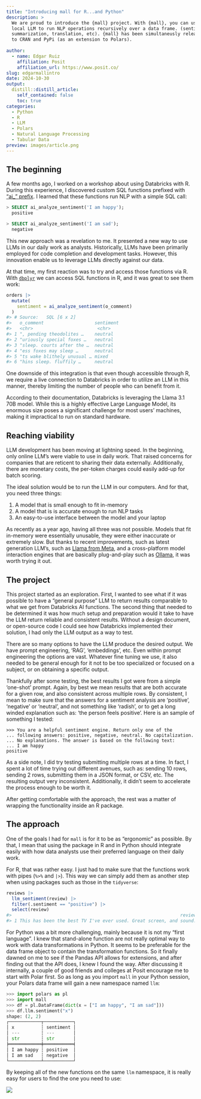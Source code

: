```yaml
---
title: "Introducing mall for R...and Python"
description: >
  We are proud to introduce the {mall} project. With {mall}, you can use a 
  local LLM to run NLP operations recursively over a data frame. (sentiment, 
  summarization, translation, etc). {mall} has been simultaneusly released
  to CRAN and PyPi (as an extension to Polars).
  
author:
  - name: Edgar Ruiz
    affiliation: Posit
    affiliation_url: https://www.posit.co/
slug: edgarmallintro
date: 2024-10-30
output:
  distill::distill_article:
    self_contained: false
    toc: true
categories:
  - Python
  - R
  - LLM
  - Polars
  - Natural Language Processing
  - Tabular Data
preview: images/article.png
---
```


## The beginning

A few months ago, I worked on a workshop about using Databricks with R.
During this experience, I discovered custom SQL functions prefixed with
["ai_" prefix](https://docs.databricks.com/en/large-language-models/ai-functions.html).
I learned that these functions run NLP with a simple SQL call:

```sql
> SELECT ai_analyze_sentiment('I am happy');
  positive

> SELECT ai_analyze_sentiment('I am sad');
  negative
```

This new approach was a revelation to me. It presented a new way to use
LLMs in our daily work as analysts.
Historically, LLMs have been primarily employed for code 
completion and development tasks. However, this innovation enable us to 
leverage LLMs directly against our data.


At that time, my first reaction was to try and access those functions via R. With
[`dbplyr`](https://github.com/tidyverse/dbplyr) we can access SQL functions
in R, and it was great to see them work:

```r
orders |>
  mutate(
    sentiment = ai_analyze_sentiment(o_comment)
  )
#> # Source:   SQL [6 x 2]
#>   o_comment                   sentiment
#>   <chr>                        <chr>    
#> 1 ", pending theodolites …    neutral  
#> 2 "uriously special foxes …   neutral  
#> 3 "sleep. courts after the …  neutral  
#> 4 "ess foxes may sleep …      neutral  
#> 5 "ts wake blithely unusual … mixed    
#> 6 "hins sleep. fluffily …     neutral
```

One downside of this integration is that even though accessible through R, we require a live connection to Databricks in order to utilize an LLM in this manner, thereby limiting the number of people who can benefit from it.

According to their documentation, Databricks is leveraging the Llama 3.1 70B model. While this is a highly effective Large Language Model, its enormous size poses a significant challenge for most users' machines, making it impractical to run on standard hardware.

## Reaching viability

LLM development has been moving at lightning speed. In the beginning, only online
LLM's were viable to use in daily work. That raised concerns for companies
that are reticent to sharing their data externally. Additionally, there are 
monetary costs, the per-token charges could easily add-up for batch scoring. 

The ideal solution would be to run the LLM in our computers. And for that, you 
need three things:

1. A model that is small enough to fit in-memory 
1. A model that is is accurate enough to run  NLP tasks
1. An easy-to-use interface between the model and your laptop

As recently as a year ago, having all three was not possible. Models that fit 
in-memory were essentially unusable, they were either inaccurate or extremely
slow. But thanks to recent improvements, such as latest generation LLM's,
such as [Llama from Meta](https://www.llama.com/), and a cross-platform model
interaction engines that are basically plug-and-play such as 
[Ollama](https://ollama.com/), it was worth trying it out.

## The project

This project started as an exploration. First, I wanted to see what if it was 
possible to have a "general purpose" LLM to return results comparable to what we 
get from Databricks AI functions.  The second thing that needed to be determined
it was how much setup and preparation would it take to have the LLM return
reliable and consistent results.  Without a design document, or open-source
code I could see how Databricks implemented their solution, I had only the
LLM output as a way to test.

There are so many options to have the LLM produce the desired output. We have
prompt engineering, 'RAG', 'embeddings', etc. Even within prompt engineering the 
options are vast. Whatever fine tuning we use, it also needed to be general
enough for it not to be too specialized or focused on a subject, or on obtaining
a specific output. 

Thankfully after some testing, the best results I got were
from a simple 'one-shot' prompt. Again, by best we mean results that are both
accurate for a given row, and also consistent across multiple rows. By 
consistent, I mean to make sure that the answers for a sentiment analysis are
'positive', 'negative' or 'neutral', and not something like 'radish', or to
get a long winded explanation such as: 'the person feels positive'. Here
is an sample of something I tested:

```
>>> You are a helpful sentiment engine. Return only one of the 
... following answers: positive, negative, neutral. No capitalization. 
... No explanations. The answer is based on the following text: 
... I am happy
positive
```

As a side note, I did try testing submitting multiple
rows at a time. In fact, I spent a lot of time trying out
different avenues, such as: sending 10 rows, sending 2 rows, submitting them
in a JSON format, or CSV, etc. The resulting output very inconsistent. 
Additionally, it didn't seem to accelerate the process enough to be worth it.

After getting comfortable with the approach, the rest was a matter of wrapping
the functionality inside an R package.

## The approach

One of the goals I had for `mall` is for it to be as "ergonomic" as possible. 
By that, I mean that using the package in R and in Python should integrate
easily with how data analysts use their preferred language on their daily work.

For R, that was rather easy. I just had to make sure that the functions work 
with pipes (`%>%` and `|>`). This way we can simply add them as another step
when using packages such as those in the `tidyverse`:

```r
reviews |> 
  llm_sentiment(review) |> 
  filter(.sentiment == "positive") |> 
  select(review) 
#>                                                               review
#> 1 This has been the best TV I've ever used. Great screen, and sound.
```

For Python was a bit more challenging, mainly because it is not my "first 
language".  I knew that stand-alone function are not really optimal way
to work with data transformations in Python. It seems to be preferable for the
data frame object to contain the transformation functions. So it finally dawned
on me to see if the Pandas API allows for extensions, and after finding out
that the API does, I knew I found the way.  After discussing it internally, a 
couple of good friends and colleges at Posit encourage me to start with Polar 
first. So as long as you import `mall` in your Python session, your Polars
data frame will gain a new namespace named `llm`:

```python
>>> import polars as pl
>>> import mall
>>> df = pl.DataFrame(dict(x = ["I am happy", "I am sad"]))
>>> df.llm.sentiment("x")
shape: (2, 2)
┌────────────┬───────────┐
│ x          ┆ sentiment │
│ ---        ┆ ---       │
│ str        ┆ str       │
╞════════════╪═══════════╡
│ I am happy ┆ positive  │
│ I am sad   ┆ negative  │
└────────────┴───────────┘
```

By keeping all of the new functions on the same `llm` namespace, it is really
easy for users to find the one you need to use:

![](images/llm-namespace.png)

